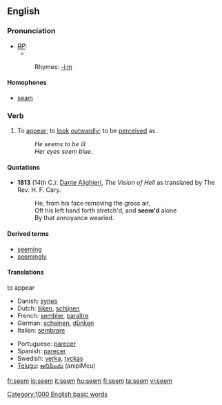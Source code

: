==English==

{{rank|character|taking|information|467|seem|book|story|deep}}

===Pronunciation===
* ''[[RP]]:'' {{IPA|/siːm/}}
**{{audio|en-us-seem.ogg|Audio (US)}}
*:Rhymes: [[Rhymes:English:-iːm|-iːm]]

====Homophones====
*[[seam]]

===Verb===
{{en-verb}}

# To [[appear]]; to [[look]] [[outwardly]]; to be [[perceive]]d as.
#: ''He seems to be ill.''
#: ''Her eyes seem blue.''

====Quotations====
*'''1813''' (14th C.): [[w:Dante Alighieri|Dante Alighieri]], ''The Vision of Hell'' as translated by The Rev. H. F. Cary.
*:He, from his face removing the gross air,<br>Oft his left hand forth stretch'd, and '''seem'd''' alone<br>By that annoyance wearied.

====Derived terms====
*[[seeming]]
*[[seemingly]]

====Translations====
;to appear
{{top}}
*Danish: [[synes]]
*Dutch: [[lijken]], [[schijnen]]
*French: [[sembler]], [[paraître]]
*German: [[scheinen]], [[dünken]]
*Italian: [[sembrare]]
{{mid}}
*Portuguese: [[parecer]]
*Spanish: [[parecer]]
*Swedish: [[verka]], [[tyckas]]
*[[Telugu]]: [[అనిపించు]] (anipiMcu)
{{bottom}}

[[Category:1000 English basic words]]

[[fr:seem]]
[[io:seem]]
[[it:seem]]
[[hu:seem]]
[[fi:seem]]
[[ta:seem]]
[[vi:seem]]